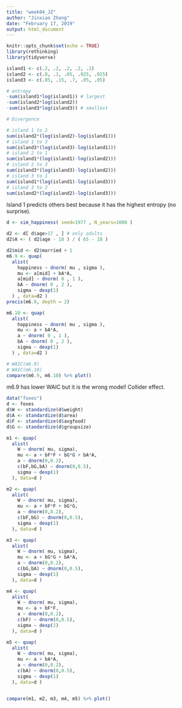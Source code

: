 ```yaml
---
title: "week04_JZ"
author: "Jinxiao Zhang"
date: "February 17, 2019"
output: html_document
---
```


```r
knitr::opts_chunk$set(echo = TRUE)
library(rethinking)
library(tidyverse)
```

```r
island1 <- c(.2, .2, .2, .2, .2)
island2 <- c(.8, .1, .05, .025, .025)
island3 <- c(.05, .15, .7, .05, .05)

# entropy
-sum(island1*log(island1)) # largest
-sum(island2*log(island2))
-sum(island3*log(island3)) # smallest

# Divergence

# island 1 to 2
sum(island2*(log(island2)-log(island1)))
# island 1 to 3
sum(island3*(log(island3)-log(island1)))
# island 2 to 1
sum(island1*(log(island1)-log(island2)))
# island 2 to 3
sum(island3*(log(island3)-log(island2)))
# island 3 to 1
sum(island1*(log(island1)-log(island3))) 
# island 3 to 2
sum(island2*(log(island2)-log(island3)))

```
Island 1 predicts others best because it has the highest entropy (no surprise).

```r
d <- sim_happiness( seed=1977 , N_years=1000 )

d2 <- d[ d$age>17 , ] # only adults
d2$A <- ( d2$age - 18 ) / ( 65 - 18 )

d2$mid <- d2$married + 1
m6.9 <- quap(
  alist(
    happiness ~ dnorm( mu , sigma ),
    mu <- a[mid] + bA*A,
    a[mid] ~ dnorm( 0 , 1 ),
    bA ~ dnorm( 0 , 2 ),
    sigma ~ dexp(1)
  ) , data=d2 )
precis(m6.9, depth = 2)

m6.10 <- quap(
  alist(
    happiness ~ dnorm( mu , sigma ),
    mu <- a + bA*A,
    a ~ dnorm( 0 , 1 ),
    bA ~ dnorm( 0 , 2 ),
    sigma ~ dexp(1)
  ) , data=d2 )

# WAIC(m6.9)
# WAIC(m6.10)
compare(m6.9, m6.10) %>% plot()
```

m6.9 has lower WAIC but it is the wrong model! Collider effect.

```r
data("foxes")
d <- foxes
d$W <- standardize(d$weight)
d$A <- standardize(d$area)
d$F <- standardize(d$avgfood)
d$G <- standardize(d$groupsize)

m1 <- quap(
  alist(
    W ~ dnorm( mu, sigma),
    mu <- a + bF*F + bG*G + bA*A,
    a ~ dnorm(0,0.2),
    c(bF,bG,bA) ~ dnorm(0,0.5), 
    sigma ~ dexp(1)
  ), data=d )

m2 <- quap(
  alist(
    W ~ dnorm( mu, sigma),
    mu <- a + bF*F + bG*G,
    a ~ dnorm(0,0.2),
    c(bF,bG) ~ dnorm(0,0.5), 
    sigma ~ dexp(1)
  ), data=d )

m3 <- quap(
  alist(
    W ~ dnorm( mu, sigma),
    mu <- a + bG*G + bA*A,
    a ~ dnorm(0,0.2),
    c(bG,bA) ~ dnorm(0,0.5), 
    sigma ~ dexp(1)
  ), data=d )

m4 <- quap(
  alist(
    W ~ dnorm( mu, sigma),
    mu <- a + bF*F,
    a ~ dnorm(0,0.2),
    c(bF) ~ dnorm(0,0.5), 
    sigma ~ dexp(1)
  ), data=d )

m5 <- quap(
  alist(
    W ~ dnorm( mu, sigma),
    mu <- a + bA*A,
    a ~ dnorm(0,0.2),
    c(bA) ~ dnorm(0,0.5), 
    sigma ~ dexp(1)
  ), data=d )


compare(m1, m2, m3, m4, m5) %>% plot()
```

